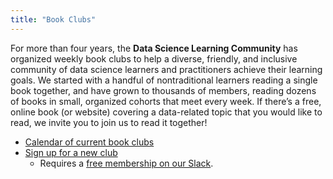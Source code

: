 ```yaml
---
title: "Book Clubs"
---
```


For more than four years, the **Data Science Learning Community** has organized weekly book clubs to help a diverse, friendly, and inclusive community of data science learners and practitioners achieve their learning goals. 
We started with a handful of nontraditional learners reading a single book together, and have grown to thousands of members, reading dozens of books in small, organized cohorts that meet every week. 
If there’s a free, online book (or website) covering a data-related topic that you would like to read, we invite you to join us to read it together!

-   [Calendar of current book clubs](https://dslc.io/events)
-   [Sign up for a new club](https://dslc.io/bookclubber)
    -   Requires a [free membership on our Slack](https://dslc.io/join).
